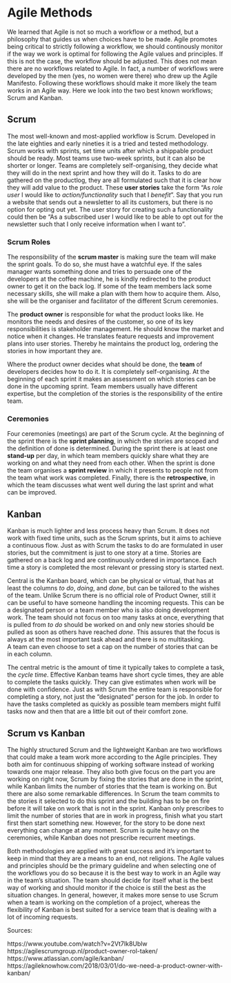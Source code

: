 # Agile Methods

We learned that Agile is not so much a workflow or a method, but a philosophy that guides us when choices have to be made. 
Agile promotes being critical to strictly following a workflow, we should continously monitor if the way we work is optimal for following the Agile values and principles. 
If this is not the case, the workflow should be adjusted. 
This does not mean there are no workflows related to Agile. 
In fact, a number of workflows were developed by the men (yes, no women were there) who drew up the Agile Manifesto. 
Following these workflows should make it more likely the team works in an Agile way.
Here we look into the two best known workflows; Scrum and Kanban.

## Scrum

The most well-known and most-applied workflow is Scrum. 
Developed in the late eighties and early nineties it is a tried and tested methodology. 
Scrum works with sprints, set time units after which a shippable product should be ready. 
Most teams use two-week sprints, but it can also be shorter or longer. 
Teams are completely self-organising, they decide what they will do in the next sprint and how they will do it. 
Tasks to do are gathered on the productlog, they are all formulated such that it is clear how they will add value to the product. 
These **user stories** take the form "As *role user* I would like to *action/functionality* such that I *benefit*". 
Say that you run a website that sends out a newsletter to all its customers, but there is no option for opting out yet. 
The user story for creating such a functionality could then be "As a subscribed user I would like to be able to opt out for the newsletter such that I only receive information when I want to". 

### Scrum Roles

The responsibility of the **scrum master** is making sure the team will make the sprint goals. 
To do so, she must have a watchful eye. 
If the sales manager wants something done and tries to persuade one of the developers at the coffee machine, he is kindly redirected to the product owner to get it on the back log. 
If some of the team members lack some necessary skills, she will make a plan with them how to acquire them. 
Also, she will be the organiser and facilitator of the different Scrum ceremonies. 

The **product owner** is responsible for what the product looks like. 
He monitors the needs and desires of the customer, so one of its key responsibilities is stakeholder management. 
He should know the market and notice when it changes. 
He translates feature requests and improvement plans into user stories. 
Thereby he maintains the product log, ordering the stories in how important they are.

Where the product owner decides what should be done, the **team** of developers decides how to do it. 
It is completely self-organising. 
At the beginning of each sprint it makes an assessment on which stories can be done in the upcoming sprint. 
Team members usually have different expertise, but the completion of the stories is the responsibility of the entire team. 

### Ceremonies

Four ceremonies (meetings) are part of the Scrum cycle. 
At the beginning of the sprint there is the **sprint planning**, in which the stories are scoped and the definition of done is determined. 
During the sprint there is at least one **stand-up** per day, in which team members quickly share what they are working on and what they need from each other. 
When the sprint is done the team organises a **sprint review** in which it presents to people not from the team what work was completed. 
Finally, there is the **retrospective**, in which the team discusses what went well during the last sprint and what can be improved. 

## Kanban

Kanban is much lighter and less process heavy than Scrum. 
It does not work with fixed time units, such as the Scrum sprints, but it aims to achieve a continuous flow. 
Just as with Scrum the tasks to do are formulated in user stories, but the commitment is just to one story at a time. 
Stories are gathered on a back log and are continuously ordered in importance. 
Each time a story is completed the most relevant or pressing story is started next. 

Central is the Kanban board, which can be physical or virtual, that has at least the columns *to do*, *doing*, and *done*, but can be tailored to the wishes of the team. 
Unlike Scrum there is no official role of Product Owner, still it can be useful to have someone handling the incoming requests. 
This can be a designated person or a team member who is also doing development work. 
The team should not focus on too many tasks at once, everything that is pulled from *to do* should be worked on and only new stories should be pulled as soon as others have reached *done*. 
This assures that the focus is always at the most important task ahead and there is no multitasking.  
A team can even choose to set a cap on the number of stories that can be in each column.

The central metric is the amount of time it typically takes to complete a task, the *cycle time*. 
Effective Kanban teams have short cycle times, they are able to complete the tasks quickly. 
They can give estimates when work will be done with confidence. 
Just as with Scrum the entire team is responsible for completing a story, not just the "designated" person for the job. 
In order to have the tasks completed as quickly as possible team members might fulfil tasks now and then that are a little bit out of their comfort zone.

## Scrum vs Kanban

The highly structured Scrum and the lightweight Kanban are two workflows that could make a team work more according to the Agile principles. 
They both aim for continuous shipping of working software instead of working towards one major release. 
They also both give focus on the part you are working on right now, Scrum by fixing the stories that are done in the sprint, while Kanban limits the number of stories that the team is working on. 
But there are also some remarkable differences. 
In Scrum the team commits to the stories it selected to do this sprint and the building has to be on fire before it will take on work that is not in the sprint. 
Kanban only prescribes to limit the number of stories that are in work in progress, finish what you start first then start something new. 
However, for the story to be done next everything can change at any moment. 
Scrum is quite heavy on the ceremonies, while Kanban does not prescribe recurrent meetings.

Both methodologies are applied with great success and it's important to keep in mind that they are a means to an end, not religions. 
The Agile values and principles should be the primary guideline and when selecting one of the workflows you do so because it is the best way to work in an Agile way in the team's situation. 
The team should decide for itself what is the best way of working and should monitor if the choice is still the best as the situation changes. 
In general, however, it makes more sense to use Scrum when a team is working on the completion of a project, whereas the flexibility of Kanban is best suited for a service team that is dealing with a lot of incoming requests.


Sources: 

https://www.youtube.com/watch?v=2Vt7Ik8Ublw
https://agilescrumgroup.nl/product-owner-rol-taken/
https://www.atlassian.com/agile/kanban/
https://agileknowhow.com/2018/03/01/do-we-need-a-product-owner-with-kanban/
